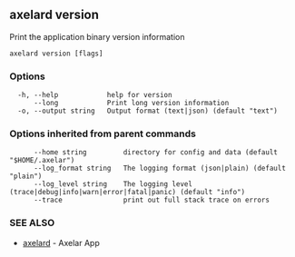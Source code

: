 ## axelard version

Print the application binary version information

```
axelard version [flags]
```

### Options

```
  -h, --help            help for version
      --long            Print long version information
  -o, --output string   Output format (text|json) (default "text")
```

### Options inherited from parent commands

```
      --home string         directory for config and data (default "$HOME/.axelar")
      --log_format string   The logging format (json|plain) (default "plain")
      --log_level string    The logging level (trace|debug|info|warn|error|fatal|panic) (default "info")
      --trace               print out full stack trace on errors
```

### SEE ALSO

- [axelard](/cli-docs/v0_32_0/axelard) - Axelar App
